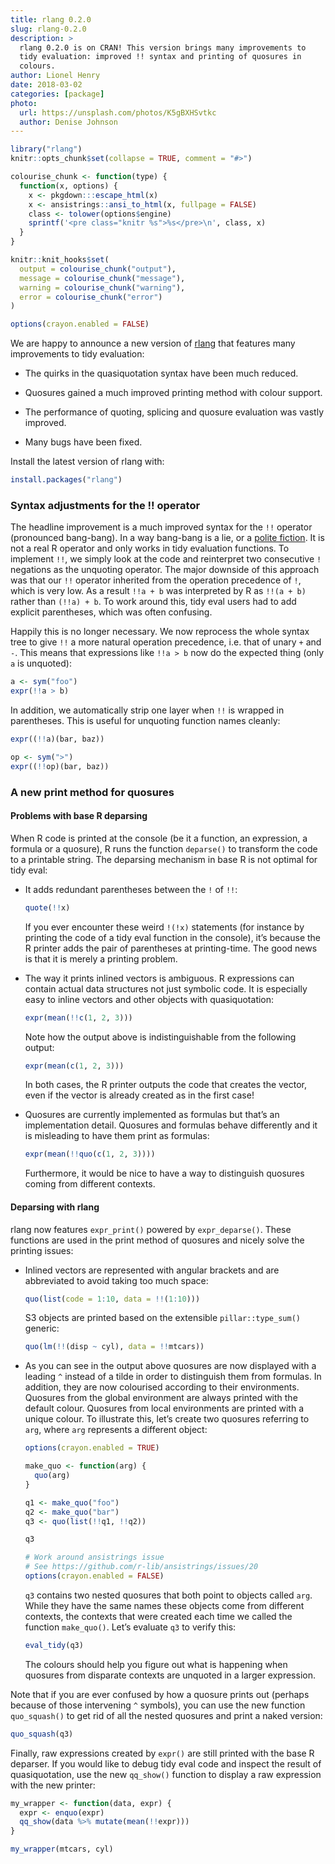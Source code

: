 ```yaml
---
title: rlang 0.2.0
slug: rlang-0.2.0
description: >
  rlang 0.2.0 is on CRAN! This version brings many improvements to
  tidy evaluation: improved !! syntax and printing of quosures in
  colours.
author: Lionel Henry
date: 2018-03-02
categories: [package]
photo:
  url: https://unsplash.com/photos/K5gBXHSvtkc
  author: Denise Johnson
---
```


```r
library("rlang")
knitr::opts_chunk$set(collapse = TRUE, comment = "#>")
```

```r
colourise_chunk <- function(type) {
  function(x, options) {
    x <- pkgdown:::escape_html(x)
    x <- ansistrings::ansi_to_html(x, fullpage = FALSE)
    class <- tolower(options$engine)
    sprintf('<pre class="knitr %s">%s</pre>\n', class, x)
  }
}

knitr::knit_hooks$set(
  output = colourise_chunk("output"),
  message = colourise_chunk("message"),
  warning = colourise_chunk("warning"),
  error = colourise_chunk("error")
)

options(crayon.enabled = FALSE)
```

We are happy to announce a new version of [rlang](http://rlang.tidyverse.org/)
that features many improvements to tidy evaluation:

* The quirks in the quasiquotation syntax have been much reduced.

* Quosures gained a much improved printing method with colour support.

* The performance of quoting, splicing and quosure evaluation was
  vastly improved.

* Many bugs have been fixed.


Install the latest version of rlang with:

```r
install.packages("rlang")
```


### Syntax adjustments for the !! operator

The headline improvement is a much improved syntax for the `!!`
operator (pronounced bang-bang). In a way bang-bang is a lie, or
a [polite fiction](https://adv-r.hadley.nz/quasiquotation.html#the-polite-fiction-of).
It is not a real R operator and only works in tidy evaluation
functions. To implement `!!`, we simply look at the code and
reinterpret two consecutive `!` negations as the unquoting
operator. The major downside of this approach was that our `!!`
operator inherited from the operation precedence of `!`, which is very
low. As a result `!!a + b` was interpreted by R as `!!(a + b)` rather
than `(!!a) + b`. To work around this, tidy eval users had to add
explicit parentheses, which was often confusing.

Happily this is no longer necessary. We now reprocess the whole syntax
tree to give `!!` a more natural operation precedence, i.e. that of
unary `+` and `-`. This means that expressions like `!!a > b` now do
the expected thing (only `a` is unquoted):

```r
a <- sym("foo")
expr(!!a > b)
```

In addition, we automatically strip one layer when `!!` is wrapped in
parentheses. This is useful for unquoting function names cleanly:

```r
expr((!!a)(bar, baz))

op <- sym(">")
expr((!!op)(bar, baz))
```


### A new print method for quosures

#### Problems with base R deparsing

When R code is printed at the console (be it a function, an
expression, a formula or a quosure), R runs the function `deparse()`
to transform the code to a printable string. The deparsing mechanism
in base R is not optimal for tidy eval:

  - It adds redundant parentheses between the `!` of `!!`:

    ```r
    quote(!!x)
    ```

    If you ever encounter these weird `!(!x)` statements (for instance
    by printing the code of a tidy eval function in the console), it's
    because the R printer adds the pair of parentheses at
    printing-time. The good news is that it is merely a printing
    problem.

  - The way it prints inlined vectors is ambiguous. R expressions can
    contain actual data structures not just symbolic code. It is
    especially easy to inline vectors and other objects with
    quasiquotation:

    ```r
    expr(mean(!!c(1, 2, 3)))
    ```

    Note how the output above is indistinguishable from the following
    output:

    ```r
    expr(mean(c(1, 2, 3)))
    ```

    In both cases, the R printer outputs the code that creates the
    vector, even if the vector is already created as in the first
    case!

  - Quosures are currently implemented as formulas but that's an
    implementation detail. Quosures and formulas behave differently
    and it is misleading to have them print as formulas:

    ```r
    expr(mean(!!quo(c(1, 2, 3))))
    ```

    Furthermore, it would be nice to have a way to distinguish
    quosures coming from different contexts.


#### Deparsing with rlang

rlang now features `expr_print()` powered by `expr_deparse()`. These
functions are used in the print method of quosures and nicely solve
the printing issues:

  - Inlined vectors are represented with angular brackets and are
    abbreviated to avoid taking too much space:

    ```r
    quo(list(code = 1:10, data = !!(1:10)))
    ```

    S3 objects are printed based on the extensible
    `pillar::type_sum()` generic:

    ```r
    quo(lm(!!(disp ~ cyl), data = !!mtcars))
    ```

  - As you can see in the output above quosures are now displayed with
    a leading `^` instead of a tilde in order to distinguish them from
    formulas. In addition, they are now colourised according to their
    environments. Quosures from the global environment are always
    printed with the default colour. Quosures from local environments
    are printed with a unique colour. To illustrate this, let's create
    two quosures referring to `arg`, where `arg` represents a different
    object:

    ```r
    options(crayon.enabled = TRUE)
    ```

    ```r
    make_quo <- function(arg) {
      quo(arg)
    }

    q1 <- make_quo("foo")
    q2 <- make_quo("bar")
    q3 <- quo(list(!!q1, !!q2))

    q3
    ```

    ```r
    # Work around ansistrings issue
    # See https://github.com/r-lib/ansistrings/issues/20
    options(crayon.enabled = FALSE)
    ```

    `q3` contains two nested quosures that both point to objects
    called `arg`. While they have the same names these objects come
    from different contexts, the contexts that were created each time
    we called the function `make_quo()`. Let's evaluate `q3` to verify
    this:

    ```r
    eval_tidy(q3)
    ```

    The colours should help you figure out what is happening when
    quosures from disparate contexts are unquoted in a larger
    expression.

Note that if you are ever confused by how a quosure prints out
(perhaps because of those intervening `^` symbols), you can use the
new function `quo_squash()` to get rid of all the nested quosures and
print a naked version:

```r
quo_squash(q3)
```

Finally, raw expressions created by `expr()` are still printed with
the base R deparser. If you would like to debug tidy eval code and
inspect the result of quasiquotation, use the new `qq_show()` function
to display a raw expression with the new printer:

```r
my_wrapper <- function(data, expr) {
  expr <- enquo(expr)
  qq_show(data %>% mutate(mean(!!expr)))
}

my_wrapper(mtcars, cyl)
```
